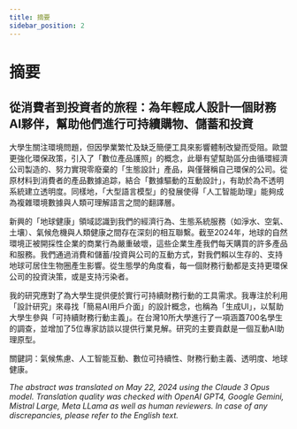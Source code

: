 ```yaml
---
title: 摘要
sidebar_position: 2
---
```


# 摘要

## 從消費者到投資者的旅程：為年輕成人設計一個財務AI夥伴，幫助他們進行可持續購物、儲蓄和投資

大學生關注環境問題，但因學業繁忙及缺乏簡便工具來影響體制改變而受阻。歐盟更強化環保政策，引入了「數位產品護照」的概念，此舉有望幫助區分由循環經濟公司製造的、努力實現零廢棄的「生態設計」產品，與僅聲稱自己環保的公司。從原材料到消費者的產品數據追踪，結合「數據驅動的互動設計」，有助於為不透明系統建立透明度。同樣地，「大型語言模型」的發展使得「人工智能助理」能夠成為複雜環境數據與人類可理解語言之間的翻譯層。

新興的「地球健康」領域認識到我們的經濟行為、生態系統服務（如淨水、空氣、土壤）、氣候危機與人類健康之間存在深刻的相互聯繫。截至2024年，地球的自然環境正被開採性企業的商業行為嚴重破壞，這些企業生產我們每天購買的許多產品和服務。我們通過消費和儲蓄/投資與公司的互動方式，對我們賴以生存的、支持地球可居住生物圈產生影響。從生態學的角度看，每一個財務行動都是支持更環保公司的投資決策，或是支持污染者。

我的研究應對了為大學生提供便於實行可持續財務行動的工具需求。我專注於利用「設計研究」來尋找「簡易AI用戶介面」的設計概念，也稱為「生成UI」，以幫助大學生參與「可持續財務行動主義」。在台灣10所大學進行了一項涵蓋700名學生的調查，並增加了5位專家訪談以提供行業見解。研究的主要貢獻是一個互動AI助理原型。

關鍵詞：氣候焦慮、人工智能互動、數位可持續性、財務行動主義、透明度、地球健康。


*The abstract was translated on May 22, 2024 using the Claude 3 Opus model. Translation quality was checked with OpenAI GPT4, Google Gemini, Mistral Large, Meta LLama as well as human reviewers. In case of any discrepancies, please refer to the English text.*